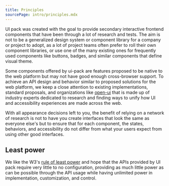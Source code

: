 ```yaml
---
title: Principles
sourcePage: intro/principles.mdx
---
```


UI pack was created with the goal to provide secondary interactive frontend components
that have been through a lot of research and tests. The aim is not to be a generalized
design system or component library for a company or project to adopt, as a lot of project
teams often prefer to roll their own component libraries, or use one of the many existing
ones for frequently used components like buttons, badges, and similar components that
define visual theme.

Some components offered by ui-pack are features proposed to be native to the web platform
but may not have good enough cross-browser support. To achieve an API design and behavior
similar to proposed solutions for the web platform, we keep a close attention to existing
implementations, standard proposals, and organizations like [open-ui][1] that is made up
of industry experts dedicated to research and finding ways to unify how UI and
accessibility experiences are made across the web.

With all appearance decisions left to you, the benefit of relying on a network of research
is not to have you create interfaces that look the same as everyone else's but to ensure
that for each component, the states, behaviors, and accessibility do not differ from
what your users expect from using other good interfaces.

## Least power
We like the W3's [rule of least power][2] and hope that the APIs provided by UI pack
require very little to no configuration, providing as much little power as can be possible
through the API usage while having unlimited power in implementation, customization,
and control.


[1]: https://open-ui.org/
[2]: https://www.w3.org/2001/tag/doc/leastPower.html

